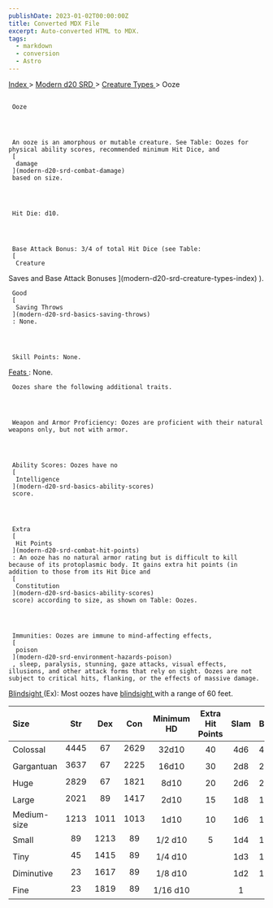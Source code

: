 ```yaml
---
publishDate: 2023-01-02T00:00:00Z
title: Converted MDX File
excerpt: Auto-converted HTML to MDX.
tags:
  - markdown
  - conversion
  - Astro
---
```


[
Index
](-index) >
[
Modern d20 SRD
](modern-d20-srd-index) >
[
Creature Types
](modern-d20-srd-creature-types-index) > Ooze

##

     Ooze




     An ooze is an amorphous or mutable creature. See Table: Oozes for physical ability scores, recommended minimum Hit Dice, and
     [
      damage
     ](modern-d20-srd-combat-damage)
     based on size.




     Hit Die: d10.




     Base Attack Bonus: 3/4 of total Hit Dice (see Table:
     [
      Creature

Saves and Base Attack Bonuses
](modern-d20-srd-creature-types-index)
).

     Good
     [
      Saving Throws
     ](modern-d20-srd-basics-saving-throws)
     : None.




     Skill Points: None.

[
Feats
](modern-d20-srd-feats-index)
: None.

     Oozes share the following additional traits.




     Weapon and Armor Proficiency: Oozes are proficient with their natural weapons only, but not with armor.




     Ability Scores: Oozes have no
     [
      Intelligence
     ](modern-d20-srd-basics-ability-scores)
     score.




     Extra
     [
      Hit Points
     ](modern-d20-srd-combat-hit-points)
     : An ooze has no natural armor rating but is difficult to kill because of its protoplasmic body. It gains extra hit points (in addition to those from its Hit Dice and
     [
      Constitution
     ](modern-d20-srd-basics-ability-scores)
     score) according to size, as shown on Table: Oozes.




     Immunities: Oozes are immune to mind-affecting effects,
     [
      poison
     ](modern-d20-srd-environment-hazards-poison)
     , sleep, paralysis, stunning, gaze attacks, visual effects, illusions, and other attack forms that rely on sight. Oozes are not subject to critical hits, flanking, or the effects of massive damage.

[
Blindsight
](modern-d20-srd-special-abilities-blindsight)
(Ex): Most oozes have
[
blindsight
](modern-d20-srd-special-abilities-blindsight)
with a range of 60 feet.

| Size        | Str  | Dex  | Con  | Minimum HD | Extra Hit Points | Slam | Bite | Claw | Gore |
| :---------- | :--: | :--: | :--: | :--------: | :--------------: | :--: | :--: | :--: | ---: |
| Colossal    | 4445 |  67  | 2629 |   32d10    |        40        | 4d6  | 4d6  | 2d8  |  2d6 |
| Gargantuan  | 3637 |  67  | 2225 |   16d10    |        30        | 2d8  | 2d8  | 2d6  |  1d8 |
| Huge        | 2829 |  67  | 1821 |    8d10    |        20        | 2d6  | 2d6  | 2d4  |  1d6 |
| Large       | 2021 |  89  | 1417 |    2d10    |        15        | 1d8  | 1d8  | 1d6  |  1d4 |
| Medium-size | 1213 | 1011 | 1013 |    1d10    |        10        | 1d6  | 1d6  | 1d4  |  1d3 |
| Small       |  89  | 1213 |  89  |  1/2 d10   |        5         | 1d4  | 1d4  | 1d3  |  1d2 |
| Tiny        |  45  | 1415 |  89  |  1/4 d10   |                  | 1d3  | 1d3  | 1d2  |    1 |
| Diminutive  |  23  | 1617 |  89  |  1/8 d10   |                  | 1d2  | 1d2  |  1   |      |
| Fine        |  23  | 1819 |  89  |  1/16 d10  |                  |  1   |  1   |      |      |
